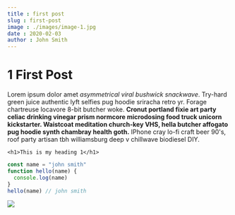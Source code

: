 ```yaml
---
title : first post
slug : first-post
image : ./images/image-1.jpg
date : 2020-02-03
author : John Smith
---
```



# 1 First Post

Lorem ipsum dolor amet _asymmetrical viral bushwick snackwave_. Try-hard green juice authentic lyft selfies pug hoodie sriracha retro yr. Forage chartreuse locavore 8-bit butcher woke. **Cronut portland fixie art party celiac drinking vinegar prism normcore microdosing food truck unicorn kickstarter. Waistcoat meditation church-key VHS, hella butcher affogato pug hoodie synth chambray health goth.** IPhone cray lo-fi craft beer 90's, roof party artisan tbh williamsburg deep v chillwave biodiesel DIY.

`<h1>This is my heading 1</h1>`

<Counter />

<div className="code">

```javascript
const name = "john smith"
function hello(name) {
  console.log(name)
}
hello(name) // john smith
```
</div>

![](./images/image-3.jpg)
